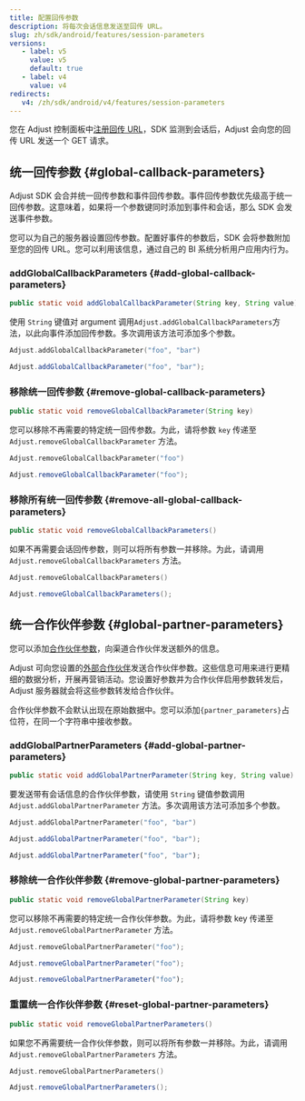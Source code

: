 ```yaml
---
title: 配置回传参数
description: 将每次会话信息发送至回传 URL。
slug: zh/sdk/android/features/session-parameters
versions:
   - label: v5
     value: v5
     default: true
   - label: v4
     value: v4
redirects:
   v4: /zh/sdk/android/v4/features/session-parameters
---
```


您在 Adjust 控制面板中[注册回传 URL](https://help.adjust.com/zh/article/recommended-placeholders-callbacks)，SDK 监测到会话后，Adjust 会向您的回传 URL 发送一个 GET 请求。

## 统一回传参数 {#global-callback-parameters}

<Callout type="note">

Adjust SDK 会合并统一回传参数和事件回传参数。事件回传参数优先级高于统一回传参数。这意味着，如果将一个参数键同时添加到事件和会话，那么 SDK 会发送事件参数。

</Callout>

您可以为自己的服务器设置回传参数。配置好事件的参数后，SDK 会将参数附加至您的回传 URL。您可以利用该信息，通过自己的 BI 系统分析用户应用内行为。

### addGlobalCallbackParameters {#add-global-callback-parameters}

<CodeBlock title="Method signature">

```java
public static void addGlobalCallbackParameter(String key, String value)
```

</CodeBlock>

使用 `String` 键值对 argument 调用`Adjust.addGlobalCallbackParameters`方法，以此向事件添加回传参数。多次调用该方法可添加多个参数。

<Tabs>
<Tab title="Kotlin" sync="kotlin">

```kotlin
Adjust.addGlobalCallbackParameter("foo", "bar")
```

</Tab>
<Tab title="Java" sync="java" >

```java
Adjust.addGlobalCallbackParameter("foo", "bar");
```

</Tab>
</Tabs>

### 移除统一回传参数 {#remove-global-callback-parameters}

<CodeBlock title="Method signature">

```java
public static void removeGlobalCallbackParameter(String key)
```

</CodeBlock>

您可以移除不再需要的特定统一回传参数。为此，请将参数 `key` 传递至 `Adjust.removeGlobalCallbackParameter` 方法。

<Tabs>
<Tab title="Kotlin" sync="kotlin">

<CodeBlock highlight="foo">

```kotlin
Adjust.removeGlobalCallbackParameter("foo")
```

</CodeBlock>
</Tab>
<Tab title="Java" sync="java" >

<CodeBlock highlight="foo">

```java
Adjust.removeGlobalCallbackParameter("foo");
```

</CodeBlock>
</Tab>
</Tabs>

### 移除所有统一回传参数 {#remove-all-global-callback-parameters}

<CodeBlock title="Method signature">

```java
public static void removeGlobalCallbackParameters()
```

</CodeBlock>

如果不再需要会话回传参数，则可以将所有参数一并移除。为此，请调用 `Adjust.removeGlobalCallbackParameters` 方法。

<Tabs>
<Tab title="Kotlin" sync="kotlin">

```kotlin
Adjust.removeGlobalCallbackParameters()
```

</Tab>
<Tab title="Java" sync="java" >

```java
Adjust.removeGlobalCallbackParameters();
```

</Tab>
</Tabs>

## 统一合作伙伴参数 {#global-partner-parameters}

您可以添加[合作伙伴参数](https://help.adjust.com/zh/article/data-sharing-ad-network#map-parameters)，向渠道合作伙伴发送额外的信息。

Adjust 可向您设置的[外部合作伙伴](https://help.adjust.com/zh/article/integrated-partners)发送合作伙伴参数。这些信息可用来进行更精细的数据分析，开展再营销活动。您设置好参数并为合作伙伴启用参数转发后，Adjust 服务器就会将这些参数转发给合作伙伴。

<Callout type="note">

合作伙伴参数不会默认出现在原始数据中。您可以添加`{partner_parameters}`占位符，在同一个字符串中接收参数。

</Callout>

### addGlobalPartnerParameters {#add-global-partner-parameters}

<CodeBlock title="Method signature">

```java
public static void addGlobalPartnerParameter(String key, String value)
```

</CodeBlock>

要发送带有会话信息的合作伙伴参数，请使用 `String` 键值参数调用 `Adjust.addGlobalPartnerParameter` 方法。多次调用该方法可添加多个参数。

<Tabs>
<Tab title="Kotlin" sync="kotlin">

```kotlin
Adjust.addGlobalPartnerParameter("foo", "bar")
```

</Tab>
<Tab title="Java" sync="java" >

```java
Adjust.addGlobalPartnerParameter("foo", "bar");
```

</Tab>
<Tab title="Javascript" sync="js" >

```js
Adjust.addGlobalPartnerParameter("foo", "bar");
```

</Tab>
</Tabs>

### 移除统一合作伙伴参数 {#remove-global-partner-parameters}

<CodeBlock title="Method signature">

```java
public static void removeGlobalPartnerParameter(String key)
```

</CodeBlock>

您可以移除不再需要的特定统一合作伙伴参数。为此，请将参数 key 传递至 `Adjust.removeGlobalPartnerParameter` 方法。

<Tabs>
<Tab title="Kotlin" sync="kotlin">

<CodeBlock highlight="foo">

```kotlin
Adjust.removeGlobalPartnerParameter("foo");
```

</CodeBlock>
</Tab>
<Tab title="Java" sync="java" >

<CodeBlock highlight="foo">

```java
Adjust.removeGlobalPartnerParameter("foo");
```

</CodeBlock>
</Tab>
<Tab title="Javascript" sync="js" >

<CodeBlock highlight="foo">

```js
Adjust.removeGlobalPartnerParameter("foo");
```

</CodeBlock>
</Tab>
</Tabs>

### 重置统一合作伙伴参数 {#reset-global-partner-parameters}

<CodeBlock title="Method signature">

```java
public static void removeGlobalPartnerParameters()
```

</CodeBlock>

如果您不再需要统一合作伙伴参数，则可以将所有参数一并移除。为此，请调用 `Adjust.removeGlobalPartnerParameters` 方法。

<Tabs>
<Tab title="Kotlin" sync="kotlin">

```kotlin
Adjust.removeGlobalPartnerParameters()
```

</Tab>
<Tab title="Java" sync="java" >

```java
Adjust.removeGlobalPartnerParameters();
```

</Tab>
</Tabs>
